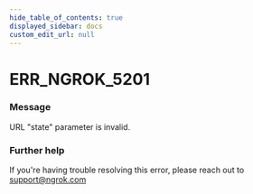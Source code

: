 ```yaml
---
hide_table_of_contents: true
displayed_sidebar: docs
custom_edit_url: null
---
```



# ERR_NGROK_5201

### Message

URL "state" parameter is invalid.

### Further help

If you're having trouble resolving this error, please reach out to [support@ngrok.com](mailto:support@ngrok.com?subject=Help%20with%20ERR_NGROK_5201)

<ErrorDetails error="err_ngrok_5201" />
